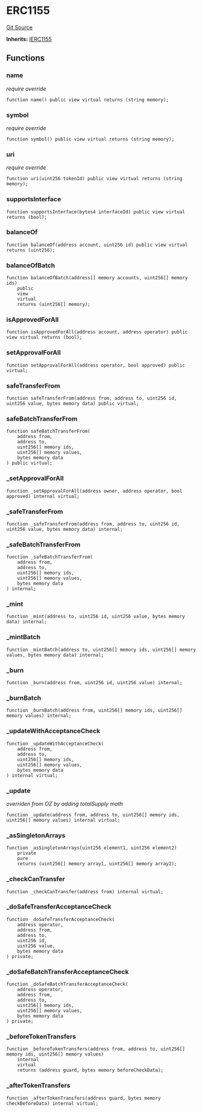 # ERC1155
[Git Source](https://github.com/0xStation/0xrails/blob/491ae339f09853335dba9e897f46862d776d54b5/src/cores/ERC1155/ERC1155.sol)

**Inherits:**
[IERC1155](/src/cores/ERC1155/interface/IERC1155.sol/interface.IERC1155.md)


## Functions
### name

*require override*


```solidity
function name() public view virtual returns (string memory);
```

### symbol

*require override*


```solidity
function symbol() public view virtual returns (string memory);
```

### uri

*require override*


```solidity
function uri(uint256 tokenId) public view virtual returns (string memory);
```

### supportsInterface


```solidity
function supportsInterface(bytes4 interfaceId) public view virtual returns (bool);
```

### balanceOf


```solidity
function balanceOf(address account, uint256 id) public view virtual returns (uint256);
```

### balanceOfBatch


```solidity
function balanceOfBatch(address[] memory accounts, uint256[] memory ids)
    public
    view
    virtual
    returns (uint256[] memory);
```

### isApprovedForAll


```solidity
function isApprovedForAll(address account, address operator) public view virtual returns (bool);
```

### setApprovalForAll


```solidity
function setApprovalForAll(address operator, bool approved) public virtual;
```

### safeTransferFrom


```solidity
function safeTransferFrom(address from, address to, uint256 id, uint256 value, bytes memory data) public virtual;
```

### safeBatchTransferFrom


```solidity
function safeBatchTransferFrom(
    address from,
    address to,
    uint256[] memory ids,
    uint256[] memory values,
    bytes memory data
) public virtual;
```

### _setApprovalForAll


```solidity
function _setApprovalForAll(address owner, address operator, bool approved) internal virtual;
```

### _safeTransferFrom


```solidity
function _safeTransferFrom(address from, address to, uint256 id, uint256 value, bytes memory data) internal;
```

### _safeBatchTransferFrom


```solidity
function _safeBatchTransferFrom(
    address from,
    address to,
    uint256[] memory ids,
    uint256[] memory values,
    bytes memory data
) internal;
```

### _mint


```solidity
function _mint(address to, uint256 id, uint256 value, bytes memory data) internal;
```

### _mintBatch


```solidity
function _mintBatch(address to, uint256[] memory ids, uint256[] memory values, bytes memory data) internal;
```

### _burn


```solidity
function _burn(address from, uint256 id, uint256 value) internal;
```

### _burnBatch


```solidity
function _burnBatch(address from, uint256[] memory ids, uint256[] memory values) internal;
```

### _updateWithAcceptanceCheck


```solidity
function _updateWithAcceptanceCheck(
    address from,
    address to,
    uint256[] memory ids,
    uint256[] memory values,
    bytes memory data
) internal virtual;
```

### _update

*overriden from OZ by adding totalSupply math*


```solidity
function _update(address from, address to, uint256[] memory ids, uint256[] memory values) internal virtual;
```

### _asSingletonArrays


```solidity
function _asSingletonArrays(uint256 element1, uint256 element2)
    private
    pure
    returns (uint256[] memory array1, uint256[] memory array2);
```

### _checkCanTransfer


```solidity
function _checkCanTransfer(address from) internal virtual;
```

### _doSafeTransferAcceptanceCheck


```solidity
function _doSafeTransferAcceptanceCheck(
    address operator,
    address from,
    address to,
    uint256 id,
    uint256 value,
    bytes memory data
) private;
```

### _doSafeBatchTransferAcceptanceCheck


```solidity
function _doSafeBatchTransferAcceptanceCheck(
    address operator,
    address from,
    address to,
    uint256[] memory ids,
    uint256[] memory values,
    bytes memory data
) private;
```

### _beforeTokenTransfers


```solidity
function _beforeTokenTransfers(address from, address to, uint256[] memory ids, uint256[] memory values)
    internal
    virtual
    returns (address guard, bytes memory beforeCheckData);
```

### _afterTokenTransfers


```solidity
function _afterTokenTransfers(address guard, bytes memory checkBeforeData) internal virtual;
```

